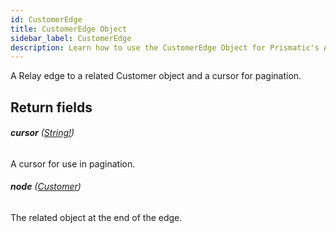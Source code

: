 ```yaml
---
id: CustomerEdge
title: CustomerEdge Object
sidebar_label: CustomerEdge
description: Learn how to use the CustomerEdge Object for Prismatic's API.
---
```


A Relay edge to a related Customer object and a cursor for pagination.

## Return fields

###### <b>cursor</b> ([String!](api/schema/scalar/String.mdx))

A cursor for use in pagination.

###### <b>node</b> ([Customer](api/schema/object/Customer.mdx))

The related object at the end of the edge.
